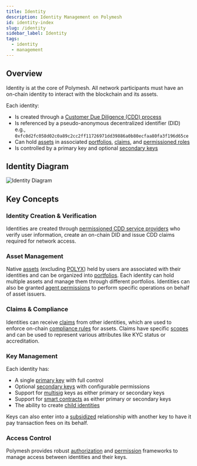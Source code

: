 ```yaml
---
title: Identity
description: Identity Management on Polymesh
id: identity-index
slug: /identity
sidebar_label: Identity
tags:
  - identity
  - management
---
```


## Overview

Identity is at the core of Polymesh. All network participants must have an on-chain identity to interact with the blockchain and its assets.

Each identity:

- Is created through a [Customer Due Diligence (CDD) process](/identity/verification)
- Is referenced by a pseudo-anonymous decentralized identifier (DID) e.g., `0xfc0d2fc058d02c0a89c2cc2ff11726971dd39886a0b80ecfaa80fa3f196d65ce`
- Can hold [assets](/assets) in associated [portfolios](/portfolios), [claims](/compliance/#claims), and [permissioned roles](/identity/roles)
- Is controlled by a primary key and optional [secondary keys](/identity/advanced/secondary-keys)

## Identity Diagram

![Identity Diagram](./images/identity/Identity.png)

## Key Concepts

### Identity Creation & Verification

Identities are created through [permissioned CDD service providers](/identity/verification#cdd-service-providers) who verify user information, create an on-chain DID and issue CDD claims required for network access.

### Asset Management

Native [assets](/assets) (excluding [POLYX](/polyx)) held by users are associated with their identities and can be organized into [portfolios](/portfolios). Each identity can hold multiple assets and manage them through different portfolios. Identities can also be granted [agent permissions](/asset-agents) to perform specific operations on behalf of asset issuers.

### Claims & Compliance

Identities can receive [claims](/compliance#claims) from other identities, which are used to enforce on-chain [compliance rules](/compliance) for assets. Claims have specific [scopes](/compliance#claim-scopes) and can be used to represent various attributes like KYC status or accreditation.

### Key Management

Each identity has:

- A single [primary key](/identity/advanced/secondary-keys#relationship-to-primary-key) with full control
- Optional [secondary keys](/identity/advanced/secondary-keys) with configurable permissions
- Support for [multisig](/identity/advanced/multisig) keys as either primary or secondary keys
- Support for [smart contracts](/development/smart-contracts/) as either primary or secondary keys
- The ability to create [child identities](/identity/advanced/child)

Keys can also enter into a [subsidized](/accounts/subsidized/) relationship with another key to have it pay transaction fees on its behalf.

### Access Control

Polymesh provides robust [authorization](/authorizations) and [permission](/identity/advanced/secondary-keys#secondary-key-permissions) frameworks to manage access between identities and their keys.
